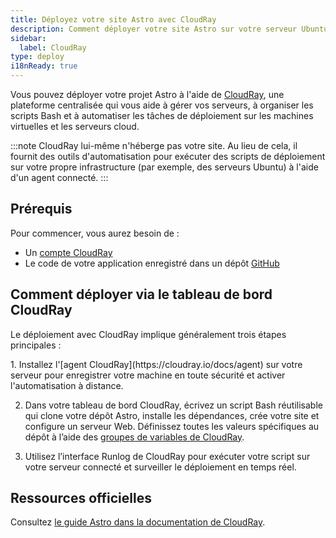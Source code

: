 ```yaml
---
title: Déployez votre site Astro avec CloudRay
description: Comment déployer votre site Astro sur votre serveur Ubuntu à l'aide de CloudRay
sidebar:
  label: CloudRay
type: deploy
i18nReady: true
---
```


Vous pouvez déployer votre projet Astro à l'aide de [CloudRay](https://cloudray.io), une plateforme centralisée qui vous aide à gérer vos serveurs, à organiser les scripts Bash et à automatiser les tâches de déploiement sur les machines virtuelles et les serveurs cloud.

:::note
CloudRay lui-même n'héberge pas votre site. Au lieu de cela, il fournit des outils d'automatisation pour exécuter des scripts de déploiement sur votre propre infrastructure (par exemple, des serveurs Ubuntu) à l'aide d'un agent connecté.
:::

## Prérequis 

Pour commencer, vous aurez besoin de :

- Un [compte CloudRay](https://app.cloudray.io)
- Le code de votre application enregistré dans un dépôt [GitHub](https://github.com/)

## Comment déployer via le tableau de bord CloudRay

Le déploiement avec CloudRay implique généralement trois étapes principales :

<Steps>
1. Installez l'[agent CloudRay](https://cloudray.io/docs/agent) sur votre serveur pour enregistrer votre machine en toute sécurité et activer l'automatisation à distance.

2. Dans votre tableau de bord CloudRay, écrivez un script Bash réutilisable qui clone votre dépôt Astro, installe les dépendances, crée votre site et configure un serveur Web. Définissez toutes les valeurs spécifiques au dépôt à l’aide des [groupes de variables de CloudRay](https://cloudray.io/docs/variable-groups).

3. Utilisez l’interface Runlog de CloudRay pour exécuter votre script sur votre serveur connecté et surveiller le déploiement en temps réel.
</Steps>

## Ressources officielles

Consultez [le guide Astro dans la documentation de CloudRay](https://cloudray.io/articles/how-to-deploy-your-astro-site).
